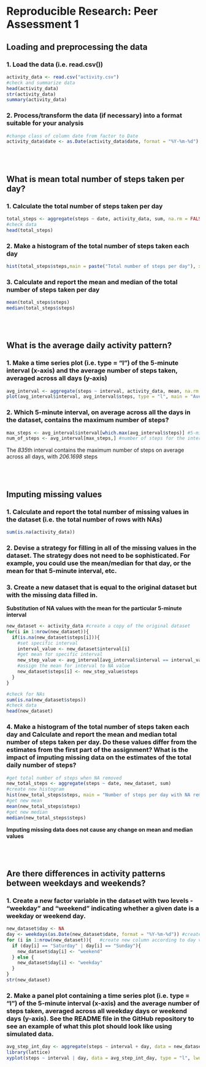 # Reproducible Research: Peer Assessment 1


## Loading and preprocessing the data
### 1. Load the data (i.e. read.csv())
```r
activity_data <- read.csv("activity.csv")
#check and summarize data
head(activity_data)
str(activity_data)
summary(activity_data)
```

### 2. Process/transform the data (if necessary) into a format suitable for your analysis
```r
#change class of column date from factor to Date
activity_data$date <- as.Date(activity_data$date, format = "%Y-%m-%d")
```

<br>
<br>

## What is mean total number of steps taken per day?
### 1. Calculate the total number of steps taken per day
```r
total_steps <- aggregate(steps ~ date, activity_data, sum, na.rm = FALSE)
#check data
head(total_steps)
```

### 2. Make a histogram of the total number of steps taken each day
```r
hist(total_steps$steps,main = paste("Total number of steps per day"), xlab = "Steps", ylab = "Frequency")
```

### 3. Calculate and report the mean and median of the total number of steps taken per day
```r
mean(total_steps$steps)
median(total_steps$steps)
```

<br>
<br>


## What is the average daily activity pattern?
### 1. Make a time series plot (i.e. type = "l") of the 5-minute interval (x-axis) and the average number of steps taken, averaged across all days (y-axis)
```r
avg_interval <- aggregate(steps ~ interval, activity_data, mean, na.rm = TRUE)
plot(avg_interval$interval, avg_interval$steps, type = "l", main = "Average number of steps by interval", xlab = "Time interval", ylab = "Average number of steps")
```

### 2. Which 5-minute interval, on average across all the days in the dataset, contains the maximum number of steps?
```r
max_steps <- avg_interval$interval[which.max(avg_interval$steps)] #5-minute interval
num_of_steps <- avg_interval[max_steps,] #number of steps for the interval
```
The *835*th interval contains the maximum number of steps on average across all days, with *206.1698* steps

<br>
<br>

## Imputing missing values
### 1. Calculate and report the total number of missing values in the dataset (i.e. the total number of rows with NAs)
```r
sum(is.na(activity_data))
```

### 2. Devise a strategy for filling in all of the missing values in the dataset. The strategy does not need to be sophisticated. For example, you could use the mean/median for that day, or the mean for that 5-minute interval, etc.

### 3. Create a new dataset that is equal to the original dataset but with the missing data filled in.

**Substitution of NA values with the mean for the particular 5-minute interval**

```r
new_dataset <- activity_data #create a copy of the original dataset
for(i in 1:nrow(new_dataset)){
  if(is.na(new_dataset$steps[i])){
    #set specific interval
    interval_value <- new_dataset$interval[i]
    #get mean for specific interval
    new_step_value <- avg_interval[avg_interval$interval == interval_value, ] 
    #assign the mean for interval to NA value
    new_dataset$steps[i] <- new_step_value$steps 
  }
}
```
```r
#check for NAs
sum(is.na(new_dataset$steps))
#check data
head(new_dataset)
```

### 4. Make a histogram of the total number of steps taken each day and Calculate and report the mean and median total number of steps taken per day. Do these values differ from the estimates from the first part of the assignment? What is the impact of imputing missing data on the estimates of the total daily number of steps?
```r
#get total number of steps when NA removed
new_total_steps <- aggregate(steps ~ date, new_dataset, sum)
#create new histogram
hist(new_total_steps$steps, main = "Number of steps per day with NA removed", xlab = "Steps", ylab = "Frequency")
#get new mean
mean(new_total_steps$steps)
#get new median
median(new_total_steps$steps)
```
**Imputing missing data does not cause any change on mean and median values**

<br>
<br>

## Are there differences in activity patterns between weekdays and weekends?
### 1. Create a new factor variable in the dataset with two levels - "weekday" and "weekend" indicating whether a given date is a weekday or weekend day.

```r
new_dataset$day <- NA
day <- weekdays(as.Date(new_dataset$date, format = "%Y-%m-%d")) #create vector with weekdays based on new_dataset$date
for (i in 1:nrow(new_dataset)){   #create new column according to day vector
  if (day[i] == "Saturday" | day[i] == "Sunday"){ 
    new_dataset$day[i] <- "weekend"
  } else {
    new_dataset$day[i] <- "weekday"
  }
}
str(new_dataset)
```

### 2. Make a panel plot containing a time series plot (i.e. type = "l") of the 5-minute interval (x-axis) and the average number of steps taken, averaged across all weekday days or weekend days (y-axis). See the README file in the GitHub repository to see an example of what this plot should look like using simulated data.

```r
avg_step_int_day <- aggregate(steps ~ interval + day, data = new_dataset, mean)
library(lattice)
xyplot(steps ~ interval | day, data = avg_step_int_day, type = "l", lwd = 1, layout = c(1,2), main = "Average number of steps across weekend and weekdays", xlab = "Interval", ylab = "Number of steps")
```

<br>
<br>